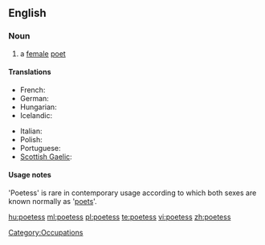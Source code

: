 ==English==

===Noun===
{{en-noun|es}}
{{wikipedia}}

# {{dated}} a [[female]] [[poet]]

====Translations====
{{trans-top|female poet}}
* French: {{t|fr|poètesse|f}}
* German: {{t|de|Dichterin|f}}
* Hungarian: {{t+|hu|költőnő}}
* Icelandic: {{t|is|skáldkona|f}}
{{trans-mid}}
* Italian: {{t+|it|poetessa|f}}
* Polish: {{t+|pl|poetka|f}}
* Portuguese: {{t-|pt|poetisa|f}}
* [[Scottish Gaelic]]: {{t-|gd|bana-bhàrd|f|xs=Scottish Gaelic}}
{{trans-bottom}}

====Usage notes====
'Poetess' is rare in contemporary usage according to which both sexes are known normally as '[[poet]]s'.

[[Category:Occupations]]

[[hu:poetess]]
[[ml:poetess]]
[[pl:poetess]]
[[te:poetess]]
[[vi:poetess]]
[[zh:poetess]]